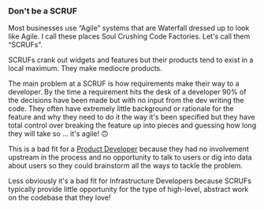 ### Don't be a SCRUF

Most businesses use “Agile” systems that are Waterfall dressed up to look like Agile. I call these places Soul Crushing Code Factories. Let's call them “SCRUFs”.

SCRUFs crank out widgets and features but their products tend to exist in a local maximum. They make mediocre products.

The main problem at a SCRUF is how requirements make their way to a developer. By the time a requirement hits the desk of a developer 90% of the decisions have been made but with no input from the dev writing the code. They often have extremely little background or rationale for the feature and why they need to do it the way it's been specified but they have total control over breaking the feature up into pieces and guessing how long they will take so … it's agile! 🙃

This is a bad fit for a [Product Developer](/ideas/product-developer) because they had no involvement upstream in the process and no opportunity to talk to users or dig into data about users so they could brainstorm all the ways to tackle the problem.

Less obviously it's a bad fit for Infrastructure Developers because SCRUFs typically provide little opportunity for the type of high-level, abstract work on the codebase that they love!
